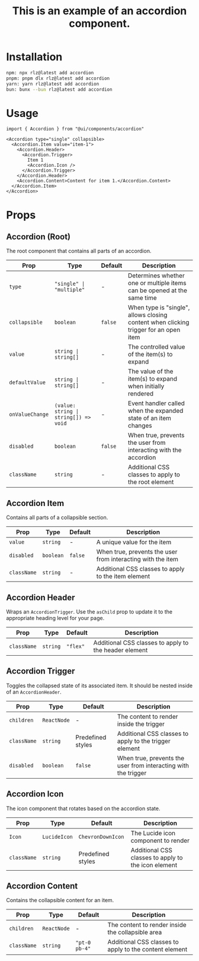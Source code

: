 ﻿---
title: This is an example of an accordion component.
component: true
---

<ComponentPreview name="accordion" />

# Installation
```bash
npm: npx rlz@latest add accordion
pnpm: pnpm dlx rlz@latest add accordion
yarn: yarn rlz@latest add accordion
bun: bunx --bun rlz@latest add accordion
```

# Usage
```tsx
import { Accordion } from "@ui/components/accordion"
```

```tsx
<Accordion type="single" collapsible>
  <Accordion.Item value="item-1">
    <Accordion.Header>
      <Accordion.Trigger>
        Item 1
        <Accordion.Icon />
      </Accordion.Trigger>
    </Accordion.Header>
    <Accordion.Content>Content for item 1.</Accordion.Content>
  </Accordion.Item>
</Accordion>
```

# Props
<Separator orientation="horizontal" />
<ComponentProps name="accordion" />

<MarkdownFallback>

## Accordion (Root)

The root component that contains all parts of an accordion.

| Prop | Type | Default | Description |
|------|------|---------|-------------|
| `type` | `"single" \| "multiple"` | - | Determines whether one or multiple items can be opened at the same time |
| `collapsible` | `boolean` | `false` | When type is "single", allows closing content when clicking trigger for an open item |
| `value` | `string \| string[]` | - | The controlled value of the item(s) to expand |
| `defaultValue` | `string \| string[]` | - | The value of the item(s) to expand when initially rendered |
| `onValueChange` | `(value: string \| string[]) => void` | - | Event handler called when the expanded state of an item changes |
| `disabled` | `boolean` | `false` | When true, prevents the user from interacting with the accordion |
| `className` | `string` | - | Additional CSS classes to apply to the root element |

## Accordion Item

Contains all parts of a collapsible section.

| Prop | Type | Default | Description |
|------|------|---------|-------------|
| `value` | `string` | - | A unique value for the item |
| `disabled` | `boolean` | `false` | When true, prevents the user from interacting with the item |
| `className` | `string` | - | Additional CSS classes to apply to the item element |

## Accordion Header

Wraps an `AccordionTrigger`. Use the `asChild` prop to update it to the appropriate heading level for your page.

| Prop | Type | Default | Description |
|------|------|---------|-------------|
| `className` | `string` | `"flex"` | Additional CSS classes to apply to the header element |

## Accordion Trigger

Toggles the collapsed state of its associated item. It should be nested inside of an `AccordionHeader`.

| Prop | Type | Default | Description |
|------|------|---------|-------------|
| `children` | `ReactNode` | - | The content to render inside the trigger |
| `className` | `string` | Predefined styles | Additional CSS classes to apply to the trigger element |
| `disabled` | `boolean` | `false` | When true, prevents the user from interacting with the trigger |

## Accordion Icon

The icon component that rotates based on the accordion state.

| Prop | Type | Default | Description |
|------|------|---------|-------------|
| `Icon` | `LucideIcon` | `ChevronDownIcon` | The Lucide icon component to render |
| `className` | `string` | Predefined styles | Additional CSS classes to apply to the icon element |

## Accordion Content

Contains the collapsible content for an item.

| Prop | Type | Default | Description |
|------|------|---------|-------------|
| `children` | `ReactNode` | - | The content to render inside the collapsible area |
| `className` | `string` | `"pt-0 pb-4"` | Additional CSS classes to apply to the content element |
</MarkdownFallback>
